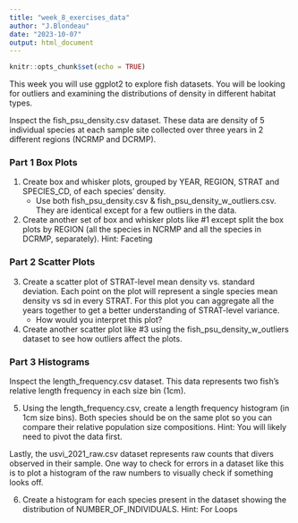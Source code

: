 ```yaml
---
title: "week_8_exercises_data"
author: "J.Blondeau"
date: "2023-10-07"
output: html_document
---
```


```r
knitr::opts_chunk$set(echo = TRUE)
```

This week you will use ggplot2 to explore fish datasets.  You will be looking for outliers and examining the distributions of density in different habitat types.  

Inspect the fish_psu_density.csv dataset.  These data are density of 5 individual species at each sample site collected over three years in 2 different regions (NCRMP and DCRMP).

  
### Part 1 Box Plots

1. Create box and whisker plots, grouped by YEAR, REGION, STRAT and SPECIES_CD, of each species' density.  
    - Use both fish_psu_density.csv & fish_psu_density_w_outliers.csv.  They are identical except for a few outliers in the data.
    
2. Create another set of box and whisker plots like #1 except split the box plots by REGION (all the species in NCRMP and all the species in DCRMP, separately).  Hint: Faceting


### Part 2 Scatter Plots

3. Create a scatter plot of STRAT-level mean density vs. standard deviation.  Each point on the plot will represent a single species mean density vs sd in every STRAT.  For this plot you can aggregate all the years together to get a better understanding of STRAT-level variance.
    - How would you interpret this plot?

4. Create another scatter plot like #3 using the fish_psu_density_w_outliers dataset to see how outliers affect the plots.

### Part 3 Histograms

Inspect the length_frequency.csv dataset.  This data represents two fish's relative length frequency in each size bin (1cm).  

5.  Using the length_frequency.csv, create a length frequency histogram (in 1cm size bins).  Both species should be on the same plot so you can compare their relative population size compositions.  Hint:  You will likely need to pivot the data first.

Lastly, the usvi_2021_raw.csv dataset represents raw counts that divers observed in their sample.  One way to check for errors in a dataset like this is to plot a histogram of the raw numbers to visually check if something looks off.  

6. Create a histogram for each species present in the dataset showing the distribution of NUMBER_OF_INDIVIDUALS.  Hint: For Loops


